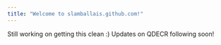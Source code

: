 ```yaml
---
title: "Welcome to slamballais.github.com!"
---
```


Still working on getting this clean :) Updates on QDECR following soon!